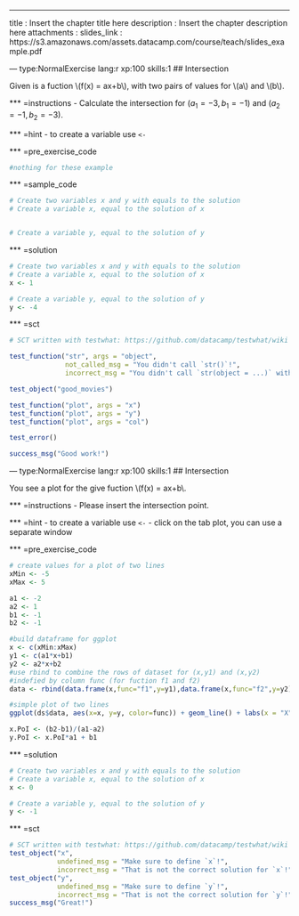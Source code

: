 ---
title       : Insert the chapter title here
description : Insert the chapter description here
attachments :
  slides_link : https://s3.amazonaws.com/assets.datacamp.com/course/teach/slides_example.pdf

--- type:NormalExercise lang:r xp:100 skills:1
## Intersection

Given is a fuction \\(f(x) = ax+b\\), with two pairs of values for \\(a\\) and \\(b\\).

*** =instructions
- Calculate the intersection for $(a_1 = -3, b_1 = -1)$ and $(a_2 = -1, b_2 = -3)$.

*** =hint
- to create a variable use `<-`

*** =pre_exercise_code
```r
#nothing for these example
```

*** =sample_code
```r
# Create two variables x and y with equals to the solution
# Create a variable x, equal to the solution of x


# Create a variable y, equal to the solution of y

```

*** =solution
```r
# Create two variables x and y with equals to the solution
# Create a variable x, equal to the solution of x
x <- 1

# Create a variable y, equal to the solution of y
y <- -4

```

*** =sct
```r
# SCT written with testwhat: https://github.com/datacamp/testwhat/wiki

test_function("str", args = "object",
              not_called_msg = "You didn't call `str()`!",
              incorrect_msg = "You didn't call `str(object = ...)` with the correct argument, `object`.")

test_object("good_movies")

test_function("plot", args = "x")
test_function("plot", args = "y")
test_function("plot", args = "col")

test_error()

success_msg("Good work!")
```

--- type:NormalExercise lang:r xp:100 skills:1
## Intersection

You see a plot for the give fuction \\(f(x) = ax+b\\.

*** =instructions
- Please insert the intersection point.

*** =hint
- to create a variable use `<-`
- click on the tab plot, you can use a separate window

*** =pre_exercise_code
```r
# create values for a plot of two lines
xMin <- -5
xMax <- 5

a1 <- -2
a2 <- 1
b1 <- -1
b2 <- -1

#build dataframe for ggplot
x <- c(xMin:xMax)
y1 <- c(a1*x+b1)
y2 <- a2*x+b2
#use rbind to combine the rows of dataset for (x,y1) and (x,y2)
#indefied by column func (for fuction f1 and f2)
data <- rbind(data.frame(x,func="f1",y=y1),data.frame(x,func="f2",y=y2))

#simple plot of two lines
ggplot(ds$data, aes(x=x, y=y, color=func)) + geom_line() + labs(x = "X", y = "Y")

x.PoI <- (b2-b1)/(a1-a2)
y.PoI <- x.PoI*a1 + b1
```

*** =solution
```r
# Create two variables x and y with equals to the solution
# Create a variable x, equal to the solution of x
x <- 0

# Create a variable y, equal to the solution of y
y <- -1

```

*** =sct
```r
# SCT written with testwhat: https://github.com/datacamp/testwhat/wiki
test_object("x",
            undefined_msg = "Make sure to define `x`!",
            incorrect_msg = "That is not the correct solution for `x`!")
test_object("y",
            undefined_msg = "Make sure to define `y`!",
            incorrect_msg = "That is not the correct solution for `y`!")
success_msg("Great!")
```